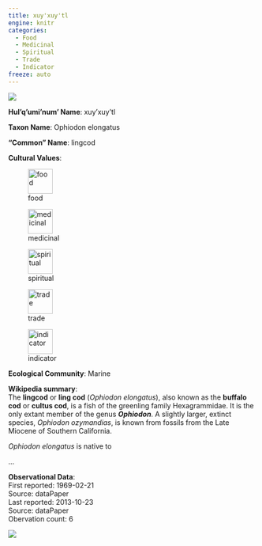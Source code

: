 ```yaml
---
title: xuy'xuy'tl
engine: knitr
categories:
  - Food
  - Medicinal
  - Spiritual
  - Trade
  - Indicator
freeze: auto
---
```

![](https://static.inaturalist.org/photos/121620546/medium.jpg){fig-alt="xuy'xuy'tl - lingcod"}

**Hul'q'umi'num' Name**: xuy'xuy'tl

**Taxon Name**: Ophiodon elongatus

**"Common" Name**: lingcod

**Cultural Values**:  

::: {layout-nrow=1 style="width:60%"}
![food](/files/food.svg){width=50px}

![medicinal](/files/medicinal.svg){width=50px}

![spiritual](/files/spiritual.svg){width=50px}

![trade](/files/trade.svg){width=50px}

![indicator](/files/indicator.svg){width=50px}
:::

**Ecological Community**: Marine

**Wikipedia summary**:  
The <b>lingcod</b> or <b>ling cod</b> (<i>Ophiodon  elongatus</i>), also known as the <b>buffalo cod</b> or <b>cultus cod</b>, is a fish of the greenling family Hexagrammidae. It is the only extant member of the genus <i><b>Ophiodon</b></i>. A slightly larger, extinct species, <i>Ophiodon ozymandias</i>, is known from fossils from the Late Miocene of Southern California.</p><p><i>Ophiodon  elongatus</i> is native to</p>...

**Observational Data**:   
First reported: 1969-02-21  
Source: dataPaper  
Last reported: 2013-10-23  
Source: dataPaper  
Obervation count: 6

![](community_dist.png)
